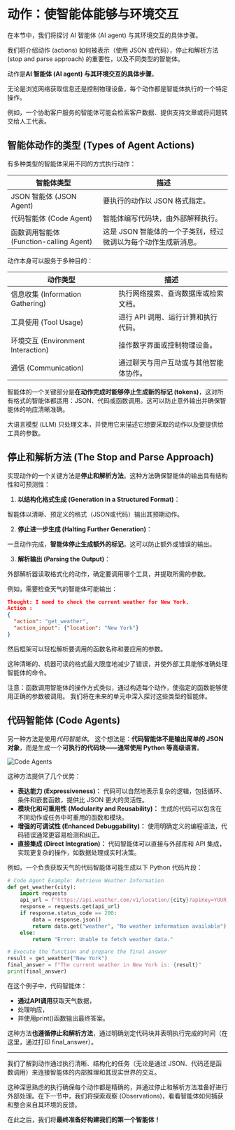# 动作：使智能体能够与环境交互

<Tip>
在本节中，我们将探讨 AI 智能体 (AI agent) 与其环境交互的具体步骤。

我们将介绍动作 (actions) 如何被表示（使用 JSON 或代码），停止和解析方法 (stop and parse approach) 的重要性，以及不同类型的智能体。
</Tip>

动作是**AI 智能体 (AI agent) 与其环境交互的具体步骤**。

无论是浏览网络获取信息还是控制物理设备，每个动作都是智能体执行的一个特定操作。

例如，一个协助客户服务的智能体可能会检索客户数据、提供支持文章或将问题转交给人工代表。

## 智能体动作的类型 (Types of Agent Actions)

有多种类型的智能体采用不同的方式执行动作：

| 智能体类型 | 描述 |
|------------------------|--------------------------------------------------------------------------------------------------|
| JSON 智能体 (JSON Agent) | 要执行的动作以 JSON 格式指定。 |
| 代码智能体 (Code Agent) | 智能体编写代码块，由外部解释执行。 |
| 函数调用智能体 (Function-calling Agent) | 这是 JSON 智能体的一个子类别，经过微调以为每个动作生成新消息。 |

动作本身可以服务于多种目的：

| 动作类型 | 描述 |
|--------------------------|------------------------------------------------------------------------------------------|
| 信息收集 (Information Gathering) | 执行网络搜索、查询数据库或检索文档。 |
| 工具使用 (Tool Usage) | 进行 API 调用、运行计算和执行代码。 |
| 环境交互 (Environment Interaction) | 操作数字界面或控制物理设备。 |
| 通信 (Communication) | 通过聊天与用户互动或与其他智能体协作。 |

智能体的一个关键部分是**在动作完成时能够停止生成新的标记 (tokens)**，这对所有格式的智能体都适用：JSON、代码或函数调用。这可以防止意外输出并确保智能体的响应清晰准确。

大语言模型 (LLM) 只处理文本，并使用它来描述它想要采取的动作以及要提供给工具的参数。

## 停止和解析方法 (The Stop and Parse Approach)

实现动作的一个关键方法是**停止和解析方法**。这种方法确保智能体的输出具有结构性和可预测性：

1. **以结构化格式生成 (Generation in a Structured Format)**：

智能体以清晰、预定义的格式（JSON或代码）输出其预期动作。

2. **停止进一步生成 (Halting Further Generation)**：

一旦动作完成，**智能体停止生成额外的标记**。这可以防止额外或错误的输出。

3. **解析输出 (Parsing the Output)**：

外部解析器读取格式化的动作，确定要调用哪个工具，并提取所需的参数。

例如，需要检查天气的智能体可能输出：

```json
Thought: I need to check the current weather for New York.
Action :
{
  "action": "get_weather",
  "action_input": {"location": "New York"}
}
```

然后框架可以轻松解析要调用的函数名称和要应用的参数。

这种清晰的、机器可读的格式最大限度地减少了错误，并使外部工具能够准确处理智能体的命令。

注意：函数调用智能体的操作方式类似，通过构造每个动作，使指定的函数能够使用正确的参数被调用。
我们将在未来的单元中深入探讨这些类型的智能体。

## 代码智能体 (Code Agents)

另一种方法是使用*代码智能体*。
这个想法是：**代码智能体不是输出简单的 JSON 对象**，而是生成一个**可执行的代码块——通常使用 Python 等高级语言**。

<img src="https://huggingface.co/datasets/agents-course/course-images/resolve/main/en/unit1/code-vs-json-actions.png" alt="Code Agents" />

这种方法提供了几个优势：

- **表达能力 (Expressiveness)：** 代码可以自然地表示复杂的逻辑，包括循环、条件和嵌套函数，提供比 JSON 更大的灵活性。
- **模块化和可重用性 (Modularity and Reusability)：** 生成的代码可以包含在不同动作或任务中可重用的函数和模块。
- **增强的可调试性 (Enhanced Debuggability)：** 使用明确定义的编程语法，代码错误通常更容易检测和纠正。
- **直接集成 (Direct Integration)：** 代码智能体可以直接与外部库和 API 集成，实现更复杂的操作，如数据处理或实时决策。

例如，一个负责获取天气的代码智能体可能生成以下 Python 代码片段：

```python
# Code Agent Example: Retrieve Weather Information
def get_weather(city):
    import requests
    api_url = f"https://api.weather.com/v1/location/{city}?apiKey=YOUR_API_KEY"
    response = requests.get(api_url)
    if response.status_code == 200:
        data = response.json()
        return data.get("weather", "No weather information available")
    else:
        return "Error: Unable to fetch weather data."

# Execute the function and prepare the final answer
result = get_weather("New York")
final_answer = f"The current weather in New York is: {result}"
print(final_answer)
```

在这个例子中，代码智能体：

- **通过API调用**获取天气数据，
- 处理响应，
- 并使用print()函数输出最终答案。

这种方法**也遵循停止和解析方法**，通过明确划定代码块并表明执行完成的时间（在这里，通过打印 final_answer）。

---

我们了解到动作通过执行清晰、结构化的任务（无论是通过 JSON、代码还是函数调用）来连接智能体的内部推理和其现实世界的交互。

这种深思熟虑的执行确保每个动作都是精确的，并通过停止和解析方法准备好进行外部处理。在下一节中，我们将探索观察 (Observations)，看看智能体如何捕获和整合来自其环境的反馈。

在此之后，我们将**最终准备好构建我们的第一个智能体！**